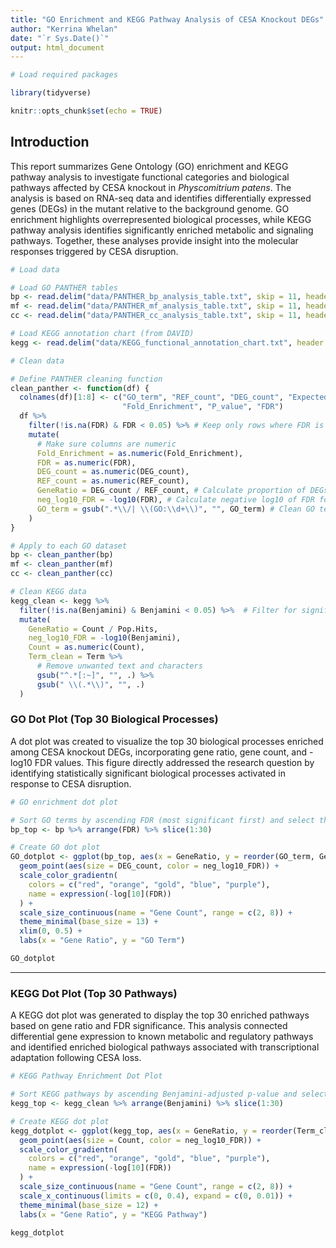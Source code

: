 ```yaml
---
title: "GO Enrichment and KEGG Pathway Analysis of CESA Knockout DEGs"
author: "Kerrina Whelan"
date: "`r Sys.Date()`"
output: html_document
---
```


```r

# Load required packages

library(tidyverse)

knitr::opts_chunk$set(echo = TRUE)
```

## Introduction

This report summarizes Gene Ontology (GO) enrichment and KEGG pathway analysis to investigate functional categories and biological pathways affected by CESA knockout in *Physcomitrium patens*. The analysis is based on RNA-seq data and identifies differentially expressed genes (DEGs) in the mutant relative to the background genome. GO enrichment highlights overrepresented biological processes, while KEGG pathway analysis identifies significantly enriched metabolic and signaling pathways. Together, these analyses provide insight into the molecular responses triggered by CESA disruption.

```r

# Load data

# Load GO PANTHER tables
bp <- read.delim("data/PANTHER_bp_analysis_table.txt", skip = 11, header = TRUE, sep = "\t")
mf <- read.delim("data/PANTHER_mf_analysis_table.txt", skip = 11, header = TRUE, sep = "\t")
cc <- read.delim("data/PANTHER_cc_analysis_table.txt", skip = 11, header = TRUE, sep = "\t")

# Load KEGG annotation chart (from DAVID)
kegg <- read.delim("data/KEGG_functional_annotation_chart.txt", header = TRUE, sep = "\t", quote = "")


```


```r

# Clean data

# Define PANTHER cleaning function
clean_panther <- function(df) {
  colnames(df)[1:8] <- c("GO_term", "REF_count", "DEG_count", "Expected", "OverUnder",
                         "Fold_Enrichment", "P_value", "FDR")
  df %>%
    filter(!is.na(FDR) & FDR < 0.05) %>% # Keep only rows where FDR is not NA and less than 0.05 (significant terms)
    mutate(
      # Make sure columns are numeric
      Fold_Enrichment = as.numeric(Fold_Enrichment),
      FDR = as.numeric(FDR),
      DEG_count = as.numeric(DEG_count),
      REF_count = as.numeric(REF_count),
      GeneRatio = DEG_count / REF_count, # Calculate proportion of DEGs among background genes
      neg_log10_FDR = -log10(FDR), # Calculate negative log10 of FDR for plotting
      GO_term = gsub(".*\\/| \\(GO:\\d+\\)", "", GO_term) # Clean GO term labels by removing slashes and GO IDs
    )
}

# Apply to each GO dataset
bp <- clean_panther(bp)
mf <- clean_panther(mf)
cc <- clean_panther(cc)

# Clean KEGG data
kegg_clean <- kegg %>%
  filter(!is.na(Benjamini) & Benjamini < 0.05) %>%  # Filter for significant KEGG terms (Benjamini FDR < 0.05)
  mutate(
    GeneRatio = Count / Pop.Hits,
    neg_log10_FDR = -log10(Benjamini),
    Count = as.numeric(Count),
    Term_clean = Term %>%
      # Remove unwanted text and characters
      gsub("^.*[:~]", "", .) %>%
      gsub(" \\(.*\\)", "", .)
  )

```

### GO Dot Plot (Top 30 Biological Processes)
A dot plot was created to visualize the top 30 biological processes enriched among CESA knockout DEGs, incorporating gene ratio, gene count, and -log10 FDR values. This figure directly addressed the research question by identifying statistically significant biological processes activated in response to CESA disruption.



```r

# GO enrichment dot plot

# Sort GO terms by ascending FDR (most significant first) and select the top 30 based on FDR
bp_top <- bp %>% arrange(FDR) %>% slice(1:30)

# Create GO dot plot
GO_dotplot <- ggplot(bp_top, aes(x = GeneRatio, y = reorder(GO_term, GeneRatio))) +
  geom_point(aes(size = DEG_count, color = neg_log10_FDR)) +
  scale_color_gradientn(
    colors = c("red", "orange", "gold", "blue", "purple"),
    name = expression(-log[10](FDR))
  ) +
  scale_size_continuous(name = "Gene Count", range = c(2, 8)) +
  theme_minimal(base_size = 13) +
  xlim(0, 0.5) +
  labs(x = "Gene Ratio", y = "GO Term")

GO_dotplot


```



---

### KEGG Dot Plot (Top 30 Pathways)
A KEGG dot plot was generated to display the top 30 enriched pathways based on gene ratio and FDR significance. This analysis connected differential gene expression to known metabolic and regulatory pathways and identified enriched biological pathways associated with transcriptional adaptation following CESA loss.



```r

# KEGG Pathway Enrichment Dot Plot

# Sort KEGG pathways by ascending Benjamini-adjusted p-value and select the top 30 pathways
kegg_top <- kegg_clean %>% arrange(Benjamini) %>% slice(1:30)

# Create KEGG dot plot
kegg_dotplot <- ggplot(kegg_top, aes(x = GeneRatio, y = reorder(Term_clean, GeneRatio))) +
  geom_point(aes(size = Count, color = neg_log10_FDR)) +
  scale_color_gradientn(
    colors = c("red", "orange", "gold", "blue", "purple"),
    name = expression(-log[10](FDR))
  ) +
  scale_size_continuous(name = "Gene Count", range = c(2, 8)) +
  scale_x_continuous(limits = c(0, 0.4), expand = c(0, 0.01)) +
  theme_minimal(base_size = 12) +
  labs(x = "Gene Ratio", y = "KEGG Pathway")

kegg_dotplot


```

